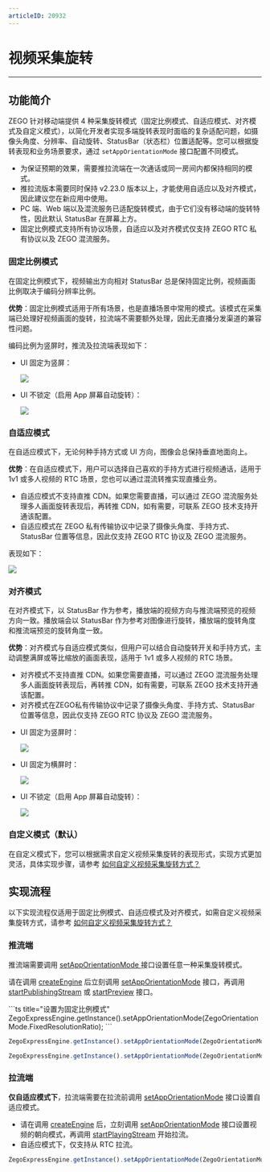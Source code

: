 ```yaml
---
articleID: 20932
---
```

# 视频采集旋转

- - -

## 功能简介

ZEGO 针对移动端提供 4 种采集旋转模式（固定比例模式、自适应模式、对齐模式及自定义模式），以简化开发者实现多端旋转表现时面临的复杂适配问题，如摄像头角度、分辨率、自动旋转、StatusBar（状态栏）位置适配等。您可以根据旋转表现和业务场景要求，通过 `setAppOrientationMode` 接口配置不同模式。

<Warning title="注意">


- 为保证预期的效果，需要推拉流端在一次通话或同一房间内都保持相同的模式。
- 推拉流版本需要同时保持 v2.23.0 版本以上，才能使用自适应以及对齐模式，因此建议您在新应用中使用。
- PC 端、Web 端以及混流服务已适配旋转模式，由于它们没有移动端的旋转特性，因此默认 StatusBar 在屏幕上方。
- 固定比例模式支持所有协议场景，自适应以及对齐模式仅支持 ZEGO RTC 私有协议以及 ZEGO 混流服务。 

</Warning>



### 固定比例模式

在固定比例模式下，视频输出方向相对 StatusBar 总是保持固定比例，视频画面比例取决于编码分辨率比例。

**优势**：固定比例模式适用于所有场景，也是直播场景中常用的模式。该模式在采集端已处理好视频画面的旋转，拉流端不需要额外处理，因此无直播分发渠道的兼容性问题。

编码比例为竖屏时，推流及拉流端表现如下：

- UI 固定为竖屏：

  <Frame width="512" height="auto" caption=""><img src="https://doc-media.zego.im/sdk-doc/Pics/Express/collection_rotate/fixed_UI_vertical.jpg" /></Frame>

- UI 不锁定（启用 App 屏幕自动旋转）：

  <Frame width="512" height="auto" caption=""><img src="https://doc-media.zego.im/sdk-doc/Pics/Express/collection_rotate/fixed_UI_rotate.jpg" /></Frame>

### 自适应模式

在自适应模式下，无论何种手持方式或 UI 方向，图像会总保持垂直地面向上。

**优势**：在自适应模式下，用户可以选择自己喜欢的手持方式进行视频通话，适用于 1v1 或多人视频的 RTC 场景，您也可以通过混流转推实现直播业务。

<Warning title="注意">


- 自适应模式不支持直推 CDN。如果您需要直播，可以通过 ZEGO 混流服务处理多人画面旋转表现后，再转推 CDN，如有需要，可联系 ZEGO 技术支持开通该配置。 
- 自适应模式在 ZEGO 私有传输协议中记录了摄像头角度、手持方式、StatusBar 位置等信息，因此仅支持 ZEGO RTC 协议及 ZEGO 混流服务。

</Warning>



表现如下：

<Frame width="512" height="auto" caption=""><img src="https://doc-media.zego.im/sdk-doc/Pics/Express/collection_rotate/Adaptive_mode.jpg" /></Frame>

### 对齐模式

在对齐模式下，以 StatusBar 作为参考，播放端的视频方向与推流端预览的视频方向一致。播放端会以 StatusBar 作为参考对图像进行旋转，播放端的旋转角度和推流端预览的旋转角度一致。

**优势**：对齐模式与自适应模式类似，但用户可以结合自动旋转开关和手持方式，主动调整满屏或等比缩放的画面表现，适用于 1v1 或多人视频的 RTC 场景。

<Warning title="注意">


- 对齐模式不支持直推 CDN。如果您需要直播，可以通过 ZEGO 混流服务处理多人画面旋转表现后，再转推 CDN，如有需要，可联系 ZEGO 技术支持开通该配置。
- 对齐模式在ZEGO私有传输协议中记录了摄像头角度、手持方式、StatusBar 位置等信息，因此仅支持 ZEGO RTC 协议及 ZEGO 混流服务。

</Warning>



- UI 固定为竖屏时：

    <Frame width="512" height="auto" caption=""><img src="https://doc-media.zego.im/sdk-doc/Pics/Express/collection_rotate/alignment_UI_vertical.jpg" /></Frame>

- UI 固定为横屏时：

    <Frame width="512" height="auto" caption=""><img src="https://doc-media.zego.im/sdk-doc/Pics/Express/collection_rotate/alignment_UI_horizontal.jpg" /></Frame>

- UI 不锁定（启用 App 屏幕自动旋转）：

    <Frame width="512" height="auto" caption=""><img src="https://doc-media.zego.im/sdk-doc/Pics/Express/collection_rotate/alignment_UI_rotate.jpg" /></Frame>

### 自定义模式（默认）

在自定义模式下，您可以根据需求自定义视频采集旋转的表现形式，实现方式更加灵活，具体实现步骤，请参考 [如何自定义视频采集旋转方式？](http://doc-zh.zego.im/faq/express_video_capture_rotation?product=ExpressVideo&platform=ios)


## 实现流程

<Warning title="注意">


以下实现流程仅适用于固定比例模式、自适应模式及对齐模式，如需自定义视频采集旋转方式，请参考 [如何自定义视频采集旋转方式？](http://doc-zh.zego.im/faq/express_video_capture_rotation?product=ExpressVideo&platform=android)


</Warning>



### 推流端

推流端需要调用 [setAppOrientationMode ](https://doc-zh.zego.im/unique-api/express-video-sdk/zh/ets_ohos/classes/_zegoexpressengine_.zegoexpressengine.html#setapporientationmode) 接口设置任意一种采集旋转模式。

<Warning title="注意">


请在调用 [createEngine](https://doc-zh.zego.im/unique-api/express-video-sdk/zh/ets_ohos/classes/_zegoexpressengine_.zegoexpressengine.html#createengine) 后立刻调用 [setAppOrientationMode](https://doc-zh.zego.im/unique-api/express-video-sdk/zh/ets_ohos/classes/_zegoexpressengine_.zegoexpressengine.html#setapporientationmode) 接口，再调用 [startPublishingStream](https://doc-zh.zego.im/unique-api/express-video-sdk/zh/ets_ohos/classes/_zegoexpressengine_.zegoexpressengine.html#startpublishingstream) 或 [startPreview](https://doc-zh.zego.im/unique-api/express-video-sdk/zh/ets_ohos/classes/_zegoexpressengine_.zegoexpressengine.html#startpreview) 接口。
 

</Warning>



<CodeGroup>
  ```ts title="设置为固定比例模式"
ZegoExpressEngine.getInstance().setAppOrientationMode(ZegoOrientationMode.FixedResolutionRatio);
  ```
  
  ```ts title="设置为自适应模式"
ZegoExpressEngine.getInstance().setAppOrientationMode(ZegoOrientationMode.Adaption);
  ```
  
  ```ts title="设置为对齐模式"
ZegoExpressEngine.getInstance().setAppOrientationMode(ZegoOrientationMode.Alignment);
  ```
</CodeGroup>

### 拉流端

**仅自适应模式下**，拉流端需要在拉流前调用 [setAppOrientationMode](https://doc-zh.zego.im/unique-api/express-video-sdk/zh/ets_ohos/classes/_zegoexpressengine_.zegoexpressengine.html#setapporientationmode) 接口设置自适应模式。

<Warning title="注意">



- 请在调用 [createEngine](https://doc-zh.zego.im/unique-api/express-video-sdk/zh/ets_ohos/classes/_zegoexpressengine_.zegoexpressengine.html#createengine) 后，立刻调用 [setAppOrientationMode](https://doc-zh.zego.im/unique-api/express-video-sdk/zh/ets_ohos/classes/_zegoexpressengine_.zegoexpressengine.html#setapporientationmode) 接口设置视频的朝向模式，再调用 [startPlayingStream](https://doc-zh.zego.im/unique-api/express-video-sdk/zh/ets_ohos/classes/_zegoexpressengine_.zegoexpressengine.html#startplayingstream) 开始拉流。 
- 自适应模式下，仅支持从 RTC 拉流。

</Warning>



```ts
ZegoExpressEngine.getInstance().setAppOrientationMode(ZegoOrientationMode.Adaption);
```

